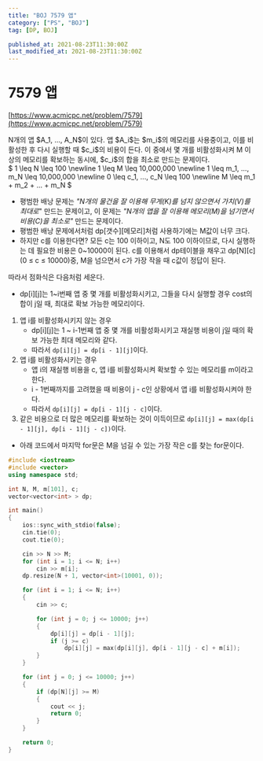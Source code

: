 ```yaml
---
title: "BOJ 7579 앱"
category: ["PS", "BOJ"]
tag: [DP, BOJ]

published_at: 2021-08-23T11:30:00Z
last_modified_at: 2021-08-23T11:30:00Z
---
```


# 7579 앱

[https://www.acmicpc.net/problem/7579](https://www.acmicpc.net/problem/7579)

<Aside>
  N개의 앱 $A_1, ..., A_N$이 있다. 앱 $A_i$는 $m_i$의 메모리를 사용중이고, 이를
  비활성한 후 다시 실행할 때 $c_i$의 비용이 든다. 이 중에서 몇 개를 비활성화시켜
  M 이상의 메모리를 확보하는 동시에, $c_i$의 합을 최소로 만드는 문제이다.
</Aside>

<Aside>
  $ 1 \leq N \leq 100 \newline 1 \leq M \leq 10,000,000 \newline 1 \leq m_1,
  ..., m_N \leq 10,000,000 \newline 0 \leq c_1, ..., c_N \leq 100 \newline M
  \leq m_1 + m_2 + ... + m_N $
</Aside>

- 평범한 배낭 문제는 _"N개의 물건을 잘 이용해 무게(K)를 넘지 않으면서 가치(V)를 최대로_" 만드는 문제이고,
  이 문제는 _"N개의 앱을 잘 이용해 메모리(M)을 넘기면서 비용(C)을 최소로"_ 만드는 문제이다.
- 평범한 배낭 문제에서처럼 dp[갯수][메모리]처럼 사용하기에는 M값이 너무 크다.
- 하지만 c를 이용한다면? 모든 c는 100 이하이고, N도 100 이하이므로, 다시 실행하는 데 필요한 비용은 0~10000이 된다. c를 이용해서 dp테이블을 채우고 dp[N][c] (0 ≤ c ≤ 10000)중, M을 넘으면서 c가 가장 작을 때 c값이 정답이 된다.

따라서 점화식은 다음처럼 세운다.

- dp[i][j]는 1~i번째 앱 중 몇 개를 비활성화시키고, 그들을 다시 실행할 경우 cost의 합이 j일 때, 최대로 확보 가능한 메모리이다.

1. 앱 i를 비활성화시키지 않는 경우
   - dp[i][j]는 1 ~ i-1번째 앱 중 몇 개를 비활성화시키고 재실행 비용이 j일 때의 확보 가능한 최대 메모리와 같다.
   - 따라서 `dp[i][j] = dp[i - 1][j]`이다.
2. 앱 i를 비활성화시키는 경우
   - 앱 i의 재실행 비용을 c, 앱 i를 비활성화시켜 확보할 수 있는 메모리를 m이라고 한다.
   - i - 1번째까지를 고려했을 때 비용이 j - c인 상황에서 앱 i를 비활성화시켜야 한다.
   - 따라서 `dp[i][j] = dp[i - 1][j - c]`이다.
3. 같은 비용으로 더 많은 메모리를 확보하는 것이 이득이므로 `dp[i][j] = max(dp[i - 1][j], dp[i - 1][j - c])`이다.

- 아래 코드에서 마지막 for문은 M을 넘길 수 있는 가장 작은 c를 찾는 for문이다.

```cpp
#include <iostream>
#include <vector>
using namespace std;

int N, M, m[101], c;
vector<vector<int> > dp;

int main()
{
	ios::sync_with_stdio(false);
	cin.tie(0);
	cout.tie(0);

	cin >> N >> M;
	for (int i = 1; i <= N; i++)
		cin >> m[i];
	dp.resize(N + 1, vector<int>(10001, 0));

	for (int i = 1; i <= N; i++)
	{
		cin >> c;

		for (int j = 0; j <= 10000; j++)
		{
			dp[i][j] = dp[i - 1][j];
			if (j >= c)
				dp[i][j] = max(dp[i][j], dp[i - 1][j - c] + m[i]);
		}
	}

	for (int j = 0; j <= 10000; j++)
	{
		if (dp[N][j] >= M)
		{
			cout << j;
			return 0;
		}
	}

	return 0;
}
```
